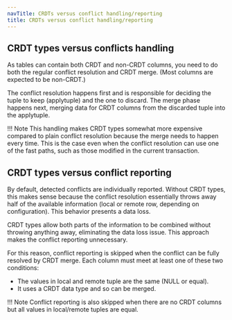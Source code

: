 ```yaml
---
navTitle: CRDTs versus conflict handling/reporting
title: CRDTs versus conflict handling/reporting
---
```


## CRDT types versus conflicts handling

As tables can contain both CRDT and non-CRDT columns, you need to do both the regular conflict resolution and CRDT merge. (Most columns are expected to be non-CRDT.)

The conflict resolution happens first and is responsible for deciding the tuple to keep (applytuple) and the one to discard. The merge phase happens next, merging data for CRDT columns from the discarded
tuple into the applytuple.

!!! Note
    This handling makes CRDT types somewhat more expensive compared to plain conflict resolution because the merge needs to happen every time. This is the case even when the conflict resolution can use one of the fast paths, such as those modified in the current transaction.

## CRDT types versus conflict reporting

By default, detected conflicts are individually reported. Without CRDT types, this makes sense because the conflict resolution essentially throws away half of the available information (local or remote row, depending on configuration). This behavior presents a data loss.

CRDT types allow both parts of the information to be combined without throwing anything away, eliminating the data loss issue. This approach makes the conflict reporting unnecessary.

For this reason, conflict reporting is skipped when the conflict can be fully resolved by CRDT merge. Each column must meet at least one of these two conditions:

-  The values in local and remote tuple are the same (NULL or equal).
-  It uses a CRDT data type and so can be merged.

!!! Note
    Conflict reporting is also skipped when there are no CRDT columns but all values in local/remote tuples are equal.